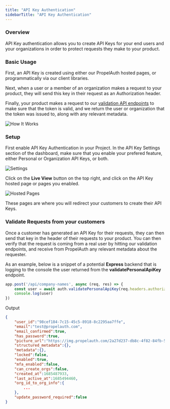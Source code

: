 ```yaml
---
title: "API Key Authentication"
sidebarTitle: "API Key Authentication"
---
```


### Overview

API Key authentication allows you to create API Keys for your end users and your organizations in order to protect requests they make to your product.

### Basic Usage

First, an API Key is created using either our PropelAuth hosted pages, or programmatically via our client libraries.

Next, when a user or a member of an organization makes a request to your product, they will send this key in their request as an Authorization header.

Finally, your product makes a request to our [validation API endpoints](/reference/backend-apis/node#validate-personal-api-key) to make sure 
that the token is valid, and we return the user or organization that the token was issued to, along with any relevant metadata.

![How It Works](/images/api-key-auth.png)

### Setup 

First enable API Key Authentication in your Project. In the API Key Settings section of the dashboard, make
 sure that you enable your prefered feature, either Personal or Organization API Keys, or both.

![Settings](/images/api-key-auth-settings.png)

Click on the **Live View** button on the top right, and click on the API Key hosted page or pages you enabled.

![Hosted Pages](/images/api-key-auth-hosted-page.png)

These pages are where you will redirect your customers to create their API Keys. 

### Validate Requests from your customers

Once a customer has generated an API Key for their requests, they can then send that key in the header of their requests to your product. You 
can then verify that the request is coming from a real user by hitting our validation endpoints, and receive from PropelAuth any relevant metadata about 
the requester.

As an example, below is a snippet of a potential **Express** backend that is logging to the console the user returned from the **validatePersonalApiKey** endpoint.

```js
app.post('/api/company-names', async (req, res) => {
    const user = await auth.validatePersonalApiKey(req.headers.authorization)
    console.log(user)
})
```

Output

```JSON
{
	"user_id":"98cef184-7c15-45c5-8918-8c2295aa7ffe",
	"email":"test@propelauth.com",
	"email_confirmed":true,
	"has_password":true,
	"picture_url":"https://img.propelauth.com/2a27d237-db8c-4f82-84fb-5824dfaedc87.png",
	"structured_metadata":{},
	"metadata":{},
	"locked":false,
	"enabled":true,
	"mfa_enabled":false,
	"can_create_orgs":false,
	"created_at":1685487933,
	"last_active_at":1685494460,
	"org_id_to_org_info":{
		...
	},
	"update_password_required":false
}
```